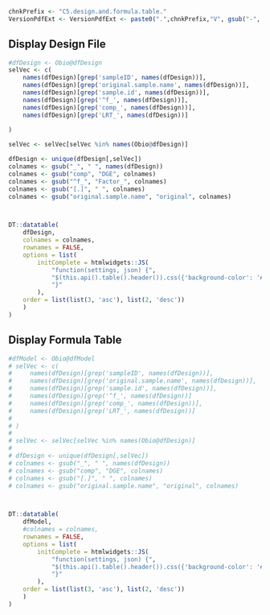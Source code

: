<!-- Set PArameters Module -->
<!-- Set the chnkPrefix to make all chunks unique in the overall folder -->
```r
chnkPrefix <- "C5.design.and.formula.table."
VersionPdfExt <- VersionPdfExt <- paste0(".",chnkPrefix,"V", gsub("-", "", Sys.Date()), ".pdf")

```


## Display Design File
```r
#dfDesign <- Obio@dfDesign
selVec <- c(
    names(dfDesign)[grep('sampleID', names(dfDesign))],
    names(dfDesign)[grep('original.sample.name', names(dfDesign))],
    names(dfDesign)[grep('sample.id', names(dfDesign))],
    names(dfDesign)[grep('^f_', names(dfDesign))],
    names(dfDesign)[grep('comp_', names(dfDesign))],
    names(dfDesign)[grep('LRT_', names(dfDesign))]
    
)

selVec <- selVec[selVec %in% names(Obio@dfDesign)]

dfDesign <- unique(dfDesign[,selVec])
colnames <- gsub("_", " ", names(dfDesign))
colnames <- gsub("comp", "DGE", colnames)
colnames <- gsub("^f_", "Factor_", colnames)
colnames <- gsub("[.]", " ", colnames)
colnames <- gsub("original.sample.name", "original", colnames)



DT::datatable(
    dfDesign,
    colnames = colnames,
    rownames = FALSE,
    options = list(
        initComplete = htmlwidgets::JS(
            "function(settings, json) {",
            "$(this.api().table().header()).css({'background-color': '#000', 'color': '#fff'});",
            "}"
        ),
    order = list(list(3, 'asc'), list(2, 'desc'))
    )
) 

```


## Display Formula Table
```r
#dfModel <- Obio@dfModel
# selVec <- c(
#     names(dfDesign)[grep('sampleID', names(dfDesign))],
#     names(dfDesign)[grep('original.sample.name', names(dfDesign))],
#     names(dfDesign)[grep('sample.id', names(dfDesign))],
#     names(dfDesign)[grep('^f_', names(dfDesign))]
#     names(dfDesign)[grep('comp_', names(dfDesign))],
#     names(dfDesign)[grep('LRT_', names(dfDesign))]
#     
# )
# 
# selVec <- selVec[selVec %in% names(Obio@dfDesign)]
# 
# dfDesign <- unique(dfDesign[,selVec])
# colnames <- gsub("_", " ", names(dfDesign))
# colnames <- gsub("comp", "DGE", colnames)
# colnames <- gsub("[.]", " ", colnames)
# colnames <- gsub("original.sample.name", "original", colnames)



DT::datatable(
    dfModel,
    #colnames = colnames,
    rownames = FALSE,
    options = list(
        initComplete = htmlwidgets::JS(
            "function(settings, json) {",
            "$(this.api().table().header()).css({'background-color': '#000', 'color': '#fff'});",
            "}"
        ),
    order = list(list(3, 'asc'), list(2, 'desc'))
    )
) 

```